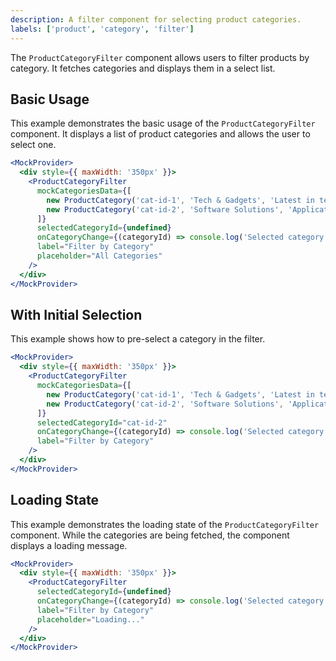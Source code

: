 ```yaml
---
description: A filter component for selecting product categories.
labels: ['product', 'category', 'filter']
---
```


The `ProductCategoryFilter` component allows users to filter products by category. It fetches categories and displays them in a select list.

## Basic Usage

This example demonstrates the basic usage of the `ProductCategoryFilter` component. It displays a list of product categories and allows the user to select one.

```jsx
<MockProvider>
  <div style={{ maxWidth: '350px' }}>
    <ProductCategoryFilter
      mockCategoriesData={[
        new ProductCategory('cat-id-1', 'Tech & Gadgets', 'Latest in technology and electronic gadgets.'),
        new ProductCategory('cat-id-2', 'Software Solutions', 'Applications and platforms for various needs.'),
      ]}
      selectedCategoryId={undefined}
      onCategoryChange={(categoryId) => console.log('Selected category:', categoryId)}
      label="Filter by Category"
      placeholder="All Categories"
    />
  </div>
</MockProvider>
```
## With Initial Selection
This example shows how to pre-select a category in the filter.
```jsx
<MockProvider>
  <div style={{ maxWidth: '350px' }}>
    <ProductCategoryFilter
      mockCategoriesData={[
        new ProductCategory('cat-id-1', 'Tech & Gadgets', 'Latest in technology and electronic gadgets.'),
        new ProductCategory('cat-id-2', 'Software Solutions', 'Applications and platforms for various needs.'),
      ]}
      selectedCategoryId="cat-id-2"
      onCategoryChange={(categoryId) => console.log('Selected category:', categoryId)}
      label="Filter by Category"
    />
  </div>
</MockProvider>
```
## Loading State
This example demonstrates the loading state of the `ProductCategoryFilter` component. While the categories are being fetched, the component displays a loading message.
```jsx
<MockProvider>
  <div style={{ maxWidth: '350px' }}>
    <ProductCategoryFilter
      selectedCategoryId={undefined}
      onCategoryChange={(categoryId) => console.log('Selected category:', categoryId)}
      label="Filter by Category"
      placeholder="Loading..."
    />
  </div>
</MockProvider>